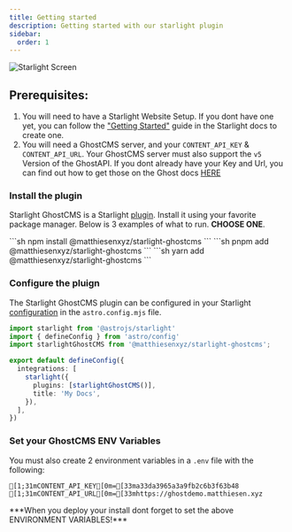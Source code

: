 ```yaml
---
title: Getting started
description: Getting started with our starlight plugin
sidebar:
  order: 1
---
```


<MXYZIntegration 
    title="@matthiesenxyz/starlight-ghostcms" 
    githubIntegrationURL='https://github.com/MatthiesenXYZ/astro-ghostcms/tree/main/packages/starlight-ghostcms/'
    gitlabIntegrationURL='https://gitlab.com/matthiesenxyz/astro-ghostcms/-/tree/main/packages/starlight-ghostcms?ref_type=heads'
    />

<LinkCard
  title="Demo"
  href="https://starlightdemo.astro-ghostcms.xyz/"
  description="Live Demo of Starlight-GhostCMS in action!"
/>

![Starlight Screen](../../../../assets/starlight-ghostcms.png)

## Prerequisites: 

1. You will need to have a Starlight Website Setup.  If you dont have one yet, you can follow the ["Getting Started"](https://starlight.astro.build/getting-started) guide in the Starlight docs to create one.
2. You will need a GhostCMS server, and your `CONTENT_API_KEY` & `CONTENT_API_URL`.  Your GhostCMS server must also support the `v5` Version of the GhostAPI.  If you dont already have your Key and Url, you can find out how to get those on the Ghost docs [HERE](https://ghost.org/docs/content-api/)

### Install the plugin

Starlight GhostCMS is a Starlight [plugin](https://starlight.astro.build/reference/plugins/).  Install it using your favorite package manager.  Below is 3 examples of what to run.  **CHOOSE ONE**.

<Tabs>
  <TabItem label="npm">
    ```sh
    npm install @matthiesenxyz/starlight-ghostcms
    ```
  </TabItem>
  <TabItem label="pnpm">
    ```sh
    pnpm add @matthiesenxyz/starlight-ghostcms
    ```
  </TabItem>
  <TabItem label="yarn">
    ```sh
    yarn add @matthiesenxyz/starlight-ghostcms
    ```
  </TabItem>
</Tabs>

### Configure the pluign

The Starlight GhostCMS plugin can be configured in your Starlight [configuration](https://starlight.astro.build/reference/configuration/#plugins) in the `astro.config.mjs` file.

```ts title="astro.config.mjs"
import starlight from '@astrojs/starlight'
import { defineConfig } from 'astro/config'
import starlightGhostCMS from '@matthiesenxyz/starlight-ghostcms';

export default defineConfig({
  integrations: [
    starlight({
      plugins: [starlightGhostCMS()],
      title: 'My Docs',
    }),
  ],
})
```

### Set your GhostCMS ENV Variables

You must also create 2 environment variables in a `.env` file with the following:

```ansi frame="code" title=".env"
[1;31mCONTENT_API_KEY[0m=[33ma33da3965a3a9fb2c6b3f63b48
[1;31mCONTENT_API_URL[0m=[33mhttps://ghostdemo.matthiesen.xyz
```

<Aside>
***When you deploy your install dont forget to set the above ENVIRONMENT VARIABLES!***
</Aside>